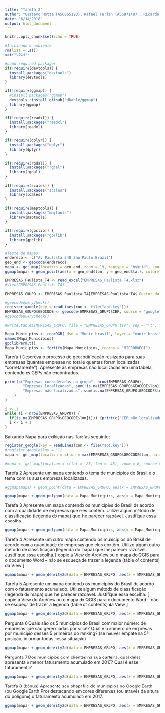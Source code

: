 ```yaml
---
title: "Tarefa 2"
author: "Gustavo Hotta (A56865193), Rafael Furlan (A56871487), Ricardo Squassina Lee (A56843646)"
date: "6/18/2018"
output: html_document
---
```

```r
knitr::opts_chunk$set(echo = TRUE)
```

```r
#Iniciando o ambiente
rm(list = ls())
cat("\014") 
```

```r
#Load required packages
if(!require(devtools)) {
  install.packages("devtools")
  library(devtools)
}

if(!require(ggmap)) {
  #install.packages("ggmap")
  devtools::install_github("dkahle/ggmap")
  library(ggmap)
}

if(!require(readxl)) {
  install.packages("readxl")
  library(readxl)
}

if(!require(dplyr)) {
  install.packages("dplyr")
  library(dplyr)
}

if(!require(rgdal)) {
  install.packages("rgdal")
  library(rgdal)
}

if(!require(scales)) {
  install.packages("scales")
  library(scales)
}

if(!require(maptools)) {
  install.packages("maptools")
  library(maptools)
}

if(!require(gpclib)) {
  install.packages("gpclib")
  library(gpclib)
}
```

```r
#Teste de Mapas
endereco <- c("Av Paulista 548 Sao Paulo Brazil")
geo_end <- geocode(endereco)
mapa <- get_map(location = geo_end, zoom = 19, maptype = "hybrid", source = "google")
ggmap(mapa) + geom_point(aes(x = geo_end$lon, y = geo_end$lat), color="red", size=3, alpha=0.5)
```

```r
EMPRESAS_Paulista_T4 <- read_excel("EMPRESAS_Paulista T4.xlsx")
#View(EMPRESAS_Paulista_T4)

EMPRESAS_GRUPO <- EMPRESAS_Paulista_T4[EMPRESAS_Paulista_T4$`Gestor da Empresa`=="GUSTAVO FUNAYAMA HOTTA" | EMPRESAS_Paulista_T4$`Gestor da Empresa`=="RAFAEL GUSTAVO FURLAN" | EMPRESAS_Paulista_T4$`Gestor da Empresa`=="RICARDO SQUASSINA LEE",]

#geocodeQueryCheck()
register_google(key = readLines(con <- file("api.key")))
EMPRESAS_GRUPO$GEOCODE <- geocode(EMPRESAS_GRUPO$CEP, source = "google", output = "more", override_limit = TRUE, messaging = FALSE)
#geocodeQueryCheck()

#write.table(EMPRESAS_GRUPO, file = "EMPRESAS_GRUPO.tsv", sep = "\t", fileEncoding = "UTF-8", row.names = FALSE, col.names = TRUE)

Mapa_Municipios <- readOGR( dsn = "Munic_brasil", layer = "munic_brasil", )
names(Mapa_Municipios)
gpclibPermit()
Mapa_Municipios <- fortify(Mapa_Municipios, region = "MICRORREGI")
```

Tarefa 1
Descreva o processo de geocodificação realizado para suas empresas (quantas empresas no total e quantas foram localizadas “corretamente”). Apresente as empresas não localizadas em uma tabela, contendo os CEPs não encontrados.

```r
print(c("Empresas consideradas no grupo", nrow(EMPRESAS_GRUPO),
        "Empresas localizadas", sum(!is.na(EMPRESAS_GRUPO$GEOCODE$lon)),
        "Empresas não localizadas", sum(is.na(EMPRESAS_GRUPO$GEOCODE$lon))
    )
)

i <- 1
while (i < nrow(EMPRESAS_GRUPO)) {
  if(is.na(EMPRESAS_GRUPO$GEOCODE$lon[i])) {print(c("CEP não localizado", EMPRESAS_GRUPO$CEP[i]))}
  i <- i + 1
}
```

Baixando Mapa para exibição nas Tarefas seguintes.

```r
register_google(key = readLines(con <- file("api.key")))
#register_google(key = "")
mapa <- get_map(location = c(lon = max(EMPRESAS_GRUPO$GEOCODE$lon, na.rm = TRUE), lat = min(EMPRESAS_GRUPO$GEOCODE$lat, na.rm = TRUE)), zoom = 5, source = "google", scale = 2, force = TRUE)#, maptype = "roadmap", crop = FALSE)

#mapa <- get_map(location = c(lat = -25, lon = -48), zoom = 6, source = "google", scale = 1, force = TRUE, maptype = "roadmap")
```

Tarefa 2
Apresente um mapa contendo o tema de municípios do Brasil e o tema com as suas empresas localizadas.

```r
#ggmap(mapa) + geom_point(data = EMPRESAS_GRUPO, aes(x = EMPRESAS_GRUPO$GEOCODE[1], y = EMPRESAS_GRUPO$GEOCODE[2]), color="blue", alpha=0.5, na.rm = TRUE, show.legend = TRUE) 

ggmap(mapa) + geom_polygon(data = Mapa_Municipios, aes(x = Mapa_Municipios$long, y = Mapa_Municipios$lat, group = Mapa_Municipios$group), color = "black", size = 0.25) + geom_point(data = EMPRESAS_GRUPO, aes(x = EMPRESAS_GRUPO$GEOCODE[1], y = EMPRESAS_GRUPO$GEOCODE[2]), color="blue", alpha=0.5, na.rm = TRUE, show.legend = TRUE) + coord_map()
```

Tarefa 3
Apresente um mapa contendo os municípios do Brasil de acordo com a quantidade de empresas que eles contêm. Utilize algum método de classificação (legenda do mapa) que lhe parecer razoável. Justifique essa escolha.

```r
ggmap(mapa) + geom_polygon(data = Mapa_Municipios, aes(x = Mapa_Municipios$long, y = Mapa_Municipios$lat, group = Mapa_Municipios$group), color = "black", size = 0.25) + geom_density2d(data = EMPRESAS_GRUPO, aes(x = EMPRESAS_GRUPO$GEOCODE[1], y = EMPRESAS_GRUPO$GEOCODE[2]), color="blue", alpha=0.5, na.rm = TRUE,show.legend = TRUE)
```

Tarefa 4
Apresente um outro mapa contendo os municípios do Brasil de acordo com a quantidade de empresas que eles contêm. Utilize algum outro método de classificação (legenda do mapa) que lhe parecer razoável. Justifique essa escolha.
[ copie a View do ArcView ou o mapa do QGIS para o documento Word – não se esqueça de trazer a legenda (table of contents) da View ]

```r
ggmap(mapa) + geom_density2d(data = EMPRESAS_GRUPO, aes(x = EMPRESAS_GRUPO$GEOCODE[1], y = EMPRESAS_GRUPO$GEOCODE[2], size = EMPRESAS_GRUPO$`Faturamento 2017`), color="blue", alpha=0.5, na.rm = TRUE, show.legend = TRUE)
```

Tarefa 5
Apresente um mapa contendo os municípios do Brasil de acordo com o faturamento acumulado. Utilize algum método de classificação (legenda do mapa) que lhe parecer razoável. Justifique essa escolha.
[ copie a View do ArcView ou o mapa do QGIS para o documento Word – não se esqueça de trazer a legenda (table of contents) da View ]

```r
ggmap(mapa) + geom_density2d(data = EMPRESAS_GRUPO, aes(x = EMPRESAS_GRUPO$GEOCODE[1], y = EMPRESAS_GRUPO$GEOCODE[2]), color="blue", alpha=0.5, na.rm = TRUE)
```

Pergunta 6
Quais são os 5 municípios do Brasil com maior número de empresas que são gerenciadas por você? Qual é o número de empresas por município desses 5 primeiros do ranking? (se houver empate na 5ª posição, informar todas nessa situação)

```r
ggmap(mapa) + geom_density2d(data = EMPRESAS_GRUPO, aes(x = EMPRESAS_GRUPO$GEOCODE[1], y = EMPRESAS_GRUPO$GEOCODE[2]), color="blue", alpha=0.5, na.rm = TRUE)
```

Pergunta 7
Dos municípios com clientes na sua carteira, qual deles apresenta o menor faturamento acumulado em 2017? Qual é esse faturamento?

```r
ggmap(mapa) + geom_density2d(data = EMPRESAS_GRUPO, aes(x = EMPRESAS_GRUPO$GEOCODE[1], y = EMPRESAS_GRUPO$GEOCODE[2]), color="blue", alpha=0.5, na.rm = TRUE)
```

Tarefa 8 (bônus)
Apresente seu shapefile de municípios no Google Earth (ou Google Earth Pro) destacando em cores diferentes (ou através da altura do polígono) o faturamento acumulado em 2017.

```r
ggmap(mapa) + geom_density2d(data = EMPRESAS_GRUPO, aes(x = EMPRESAS_GRUPO$GEOCODE[1], y = EMPRESAS_GRUPO$GEOCODE[2]), color="blue", alpha=0.5, na.rm = TRUE)
```